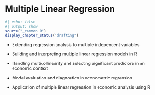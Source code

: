 # Multiple Linear Regression

```r
#| echo: false
#| output: show
source("_common.R")
display_chapter_status("drafting")
```

```{=latex}
\begin{objectives}{In this chapter, you will learn to}
\begin{itemize}

\item{Extending regression analysis to multiple independent variables}

\item{Building and interpreting multiple linear regression models in R}

\item{Handling multicollinearity and selecting significant predictors in an economic context}

\item{Model evaluation and diagnostics in econometric regression}

\item{Application of multiple linear regression in economic analysis using R}

\end{itemize}

\end{objectives}
```
-   Extending regression analysis to multiple independent variables

-   Building and interpreting multiple linear regression models in R

-   Handling multicollinearity and selecting significant predictors in an economic context

-   Model evaluation and diagnostics in econometric regression

-   Application of multiple linear regression in economic analysis using R
